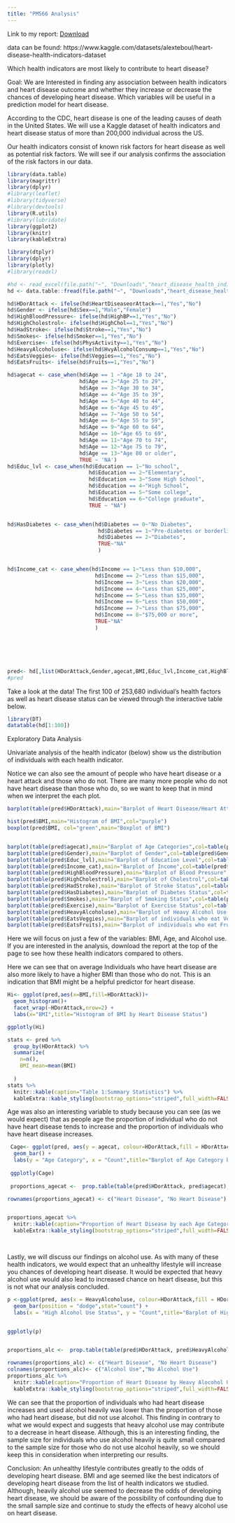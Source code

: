 ```yaml
---
title: "PM566 Analysis"
---
```


Link to my report: [Download](https://github.com/jaysondelao/PM566Final/raw/main/docs/submitfin.pdf)

data can be found: https://www.kaggle.com/datasets/alexteboul/heart-disease-health-indicators-dataset

Which health indicators are most likely to contribute to heart disease?

Goal: We are Interested in finding any association between health indicators and heart disease outcome and whether they increase or decrease the chances of developing heart disease. Which variables will be useful in a prediction model for heart disease.

According to the CDC, heart disease is one of the leading causes of death in the United States. We will use a Kaggle dataset of health indicators and heart disease status of more than 200,000 individual across the US.

Our health indicators consist of known risk factors for heart disease as well as potential risk factors. We will see if our analysis confirms the association of the risk factors in our data.

```r

library(data.table)
library(magrittr)
library(dplyr)
#library(leaflet)
#library(tidyverse)
#library(devtools)
library(R.utils)
#library(lubridate)
library(ggplot2)
library(knitr)
library(kableExtra)

library(dtplyr)
library(dplyr)
library(plotly)
#library(readxl)
```

```r

#hd <- read_excel(file.path("~", "Downloads","heart_disease_health_indicators_BRFSS2015.xlsx"))
hd <- data.table::fread(file.path("~", "Downloads","heart_disease_health_indicators_BRFSS2015.csv"))

hd$HDorAttack <- ifelse(hd$HeartDiseaseorAttack==1,"Yes","No")
hd$Gender <- ifelse(hd$Sex==1,"Male","Female")
hd$HighBloodPressure<- ifelse(hd$HighBP==1,"Yes","No")
hd$HighCholestrol<- ifelse(hd$HighChol==1,"Yes","No")
hd$HadStroke<- ifelse(hd$Stroke==1,"Yes","No")
hd$Smokes<- ifelse(hd$Smoker==1,"Yes","No")
hd$Exercise<- ifelse(hd$PhysActivity==1,"Yes","No")
hd$HeavyAlcoholuse<- ifelse(hd$HvyAlcoholConsump==1,"Yes","No")
hd$EatsVeggies<- ifelse(hd$Veggies==1,"Yes","No")
hd$EatsFruits<- ifelse(hd$Fruits==1,"Yes","No")

hd$agecat <- case_when(hd$Age == 1 ~"Age 18 to 24",
                       hd$Age == 2~"Age 25 to 29",
                       hd$Age == 3~"Age 30 to 34",
                       hd$Age == 4~"Age 35 to 39",
                       hd$Age == 5~"Age 40 to 44",
                       hd$Age == 6~"Age 45 to 49",
                       hd$Age == 7~"Age 50 to 54",
                       hd$Age == 8~"Age 55 to 59",
                       hd$Age == 9~"Age 60 to 64",
                       hd$Age == 10~"Age 65 to 69",
                       hd$Age == 11~"Age 70 to 74",
                       hd$Age == 12~"Age 75 to 79",
                       hd$Age == 13~"Age 80 or older",
                       TRUE ~ 'NA')
hd$Educ_lvl <- case_when(hd$Education == 1~"No school",
                          hd$Education == 2~"Elementary",
                          hd$Education == 3~"Some High School",
                          hd$Education == 4~"High School",
                          hd$Education == 5~"Some college",
                          hd$Education == 6~"College graduate",
                          TRUE ~ "NA")


hd$HasDiabetes <- case_when(hd$Diabetes == 0~"No Diabetes",
                             hd$Diabetes == 1~"Pre-diabetes or borderline diabetes",
                             hd$Diabetes == 2~"Diabetes",
                             TRUE~"NA"
                             )


hd$Income_cat <- case_when(hd$Income == 1~"Less than $10,000",
                            hd$Income == 2~"Less than $15,000",
                            hd$Income == 3~"Less than $20,000",
                            hd$Income == 4~"Less than $25,000",
                            hd$Income == 5~"Less than $35,000",
                            hd$Income == 6~"Less than $50,000",
                            hd$Income == 7~"Less than $75,000",
                            hd$Income == 8~"$75,000 or more",
                            TRUE~"NA"
                            )






pred<- hd[,list(HDorAttack,Gender,agecat,BMI,Educ_lvl,Income_cat,HighBloodPressure,HighCholestrol,HadStroke,HasDiabetes,Smokes,Exercise,HeavyAlcoholuse,EatsVeggies,EatsFruits)]
#pred

```

Take a look at the data! The first 100 of 253,680 individual's health factors as well as heart disease status can be viewed through the interactive table below.

```r
library(DT)
datatable(hd[1:100])
```

Exploratory Data Analysis

Univariate analysis of the health indicator (below) show us the distribution of individuals with each health indicator.

Notice we can also see the amount of people who have heart disease or a heart attack and those who do not. There are many more people who do not have heart disease than those who do, so we want to keep that in mind when we interpret the each plot.

```r

barplot(table(pred$HDorAttack),main="Barplot of Heart Disease/Heart Attack",col=table(pred$HDorAttack))

hist(pred$BMI,main="Histogram of BMI",col="purple")
boxplot(pred$BMI, col="green",main="Boxplot of BMI")


barplot(table(pred$agecat),main="Barplot of Age Categories",col=table(pred$agecat))
barplot(table(pred$Gender),main="Barplot of Gender",col=table(pred$Gender))
barplot(table(pred$Educ_lvl),main="Barplot of Education Level",col=table(pred$Educ_lvl))
barplot(table(pred$Income_cat),main="Barplot of Income",col=table(pred$Income_cat))
barplot(table(pred$HighBloodPressure),main="Barplot of Blood Pressure",col=table(pred$HighBloodPressure))
barplot(table(pred$HighCholestrol),main="Barplot of Cholestrol",col=table(pred$HighCholestrol))
barplot(table(pred$HadStroke),main="Barplot of Stroke Status",col=table(pred$HadStroke))
barplot(table(pred$HasDiabetes),main="Barplot of Diabetes Status",col=table(pred$HasDiabetes))
barplot(table(pred$Smokes),main="Barplot of Smoking Status",col=table(pred$Smokes))
barplot(table(pred$Exercise),main="Barplot of Exercise Status",col=table(pred$Exercise))
barplot(table(pred$HeavyAlcoholuse),main="Barplot of Heavy Alcohol Use Status",col=table(pred$HeavyAlcoholuse))
barplot(table(pred$EatsVeggies),main="Barplot of individuals who eat Vegetables",col=table(pred$EatsVeggies))
barplot(table(pred$EatsFruits),main="Barplot of individuals who eat Fruits",col=table(pred$EatsFruits))

```

Here we will focus on just a few of the variables: BMI, Age, and Alcohol use. If you are interested in the analysis, download the report at the top of the page to see how these health indicators compared to others.

Here we can see that on average Individuals who have heart disease are also more likely to have a higher BMI than those who do not. This is an indication that BMI might be a helpful predictor for heart disease.

```r

Hi<- ggplot(pred,aes(x=BMI,fill=HDorAttack))+
  geom_histogram()+
  facet_wrap(~HDorAttack,nrow=2) +
  labs(x="BMI",title="Histogram of BMI by Heart Disease Status")

ggplotly(Hi)

stats <- pred %>%
  group_by(HDorAttack) %>%
  summarize(
    n=n(),
    BMI_mean=mean(BMI)
   
  )
stats %>%
  knitr::kable(caption="Table 1:Summary Statistics") %>%
  kableExtra::kable_styling(bootstrap_options="striped",full_width=FALSE)

```

Age was also an interesting variable to study because you can see (as we would expect) that as people age the proportion of individual who do not have heart disease tends to increase and the proportion of individuals who have heart disease increases.

```r
 Cage<- ggplot(pred, aes(y = agecat, colour=HDorAttack,fill = HDorAttack)) +
  geom_bar() +
  labs(y = "Age Category", x = "Count",title="Barplot of Age Category by Heart Disease status") 
 
 ggplotly(Cage)
 
 proportions_agecat <-  prop.table(table(pred$HDorAttack, pred$agecat), margin = 2)

rownames(proportions_agecat) <- c("Heart Disease", "No Heart Disease")


proportions_agecat %>%
  knitr::kable(caption="Proportion of Heart Disease by each Age Category") %>%
  kableExtra::kable_styling(bootstrap_options="striped",full_width=FALSE)

 
```

Lastly, we will discuss our findings on alcohol use. As with many of these health indicators, we would expect that an unhealthy lifestyle will increase you chances of developing heart disease. It would be expected that heavy alcohol use would also lead to increased chance on heart disease, but this is not what our analysis concluded.

```r

p <-ggplot(pred, aes(x = HeavyAlcoholuse, colour=HDorAttack,fill = HDorAttack)) +
  geom_bar(position = "dodge",stat="count") +
  labs(x = "High Alcohol Use Status", y = "Count",title="Barplot of High Alcohol use Status by Heart Disease status") 


ggplotly(p)


proportions_alc <-  prop.table(table(pred$HDorAttack, pred$HeavyAlcoholuse), margin = 2)

rownames(proportions_alc) <- c("Heart Disease", "No Heart Disease")
colnames(proportions_alc)<- c("Alcohol Use","No Alcohol Use")
proportions_alc %>%
  knitr::kable(caption="Proportion of Heart Disease by Heavy Alocohol Use") %>%
  kableExtra::kable_styling(bootstrap_options="striped",full_width=FALSE)
```

We can see that the proportion of individuals who had heart disease increases and used alcohol heavily was lower than the proportion of those who had heart disease, but did not use alcohol. This finding in contrary to what we would expect and suggests that heavy alcohol use may contribute to a decrease in heart disease. Although, this is an interesting finding, the sample size for individuals who use alcohol heavily is quite small compared to the sample size for those who do not use alcohol heavily, so we should keep this in consideration when interpreting our results.

Conclusion: An unhealthy lifestyle contributes greatly to the odds of developing heart disease. BMI and age seemed like the best indicators of developing heart disease from the list of health indicators we studied. Although, heavily alcohol use seemed to decrease the odds of developing heart disease, we should be aware of the possibility of confounding due to the small sample size and continue to study the effects of heavy alcohol use on heart disease.

